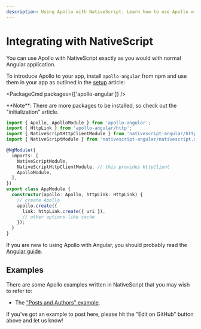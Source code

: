 ```yaml
---
description: Using Apollo with NativeScript. Learn how to use Apollo with NativeScript. You can use Apollo with NativeScript exactly as you would with normal Angular application.
---
```


# Integrating with NativeScript

You can use Apollo with NativeScript exactly as you would with normal Angular application.

To introduce Apollo to your app, install `apollo-angular` from npm and use them in your app as
outlined in the [setup](../get-started) article:

<PackageCmd packages={['apollo-angular']} />

<Callout>
  **Note**: There are more packages to be installed, so check out the "initialization" article.
</Callout>

```typescript
import { Apollo, ApolloModule } from 'apollo-angular';
import { HttpLink } from 'apollo-angular/http';
import { NativeScriptHttpClientModule } from 'nativescript-angular/http-client';
import { NativeScriptModule } from 'nativescript-angular/nativescript.module';

@NgModule({
  imports: [
    NativeScriptModule,
    NativeScriptHttpClientModule, // this provides HttpClient
    ApolloModule,
  ],
})
export class AppModule {
  constructor(apollo: Apollo, httpLink: HttpLink) {
    // create Apollo
    apollo.create({
      link: httpLink.create({ uri }),
      // other options like cache
    });
  }
}
```

If you are new to using Apollo with Angular, you should probably read the [Angular guide](/).

## Examples

There are some Apollo examples written in NativeScript that you may wish to refer to:

- The ["Posts and Authors" example](https://github.com/kamilkisiela/apollo-angular-nativescript).

<Callout>
  If you've got an example to post here, please hit the "Edit on GitHub" button above and let us
  know!
</Callout>
